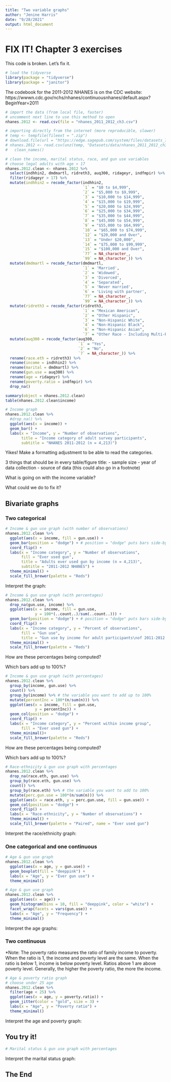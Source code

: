 ```yaml
---
title: "Two variable graphs"
author: "Jenine Harris"
date: "9/28/2021"
output: html_document
---
```


# FIX IT! Chapter 3 exercises 

This code is broken. Let's fix it.

```r
# load the tidyverse
library(package = "tidyverse")
library(package = "janitor")
```

The codebook for the 2011-2012 NHANES is on the CDC website: https://wwwn.cdc.gov/nchs/nhanes/continuousnhanes/default.aspx?BeginYear=2011

```r
# import the data (from local file, faster)
# uncomment next line to use this method to open
nhanes.2012 <- read.csv(file = "nhanes_2011_2012_ch3.csv")

# importing directly from the internet (more reproducible, slower)
# temp <- tempfile(fileext = ".zip")
# download.file(url = "https://edge.sagepub.com/system/files/datasets_7.zip", destfile = temp)
# nhanes.2012 <- read.csv(unz(temp, "Datasets/data/nhanes_2011_2012_ch3.csv")) %>% 
#   clean_names()
```

```r
# clean the income, marital status, race, and gun use variables
# choose legal adults with age > 17
nhanes.2012.clean <- nhanes.2012 %>% 
  select(indhhin2, dmdmartl, ridreth3, auq300, ridageyr, indfmpir) %>% 
  filter(ridageyr > 17) %>% 
  mutate(indhhin2 = recode_factor(indhhin2,
                                  `1` = "$0 to $4,999",
                                  `2` = "$5,000 to $9,999",
                                  `3` = "$10,000 to $14,999",
                                  `4` = "$15,000 to $19,999",
                                  `5` = "$20,000 to $24,999",
                                  `6` = "$25,000 to $34,999",
                                  `7` = "$35,000 to $44,999",
                                  `8` = "$45,000 to $54,999",
                                  `9` = "$55,000 to $64,999",
                                  `10` = "$65,000 to $74,999",
                                  `12` = "$20,000 and Over",
                                  `13` = "Under $20,000",
                                  `14` = "$75,000 to $99,999",
                                  `15` = "$100,000 and Over",
                                  `77` = NA_character_,
                                  `99` = NA_character_)) %>% 
  mutate(dmdmartl = recode_factor(dmdmartl,
                                  `1` = 'Married',
                                  `2` = 'Widowed',
                                  `3` = 'Divorced',
                                  `4` = 'Separated',
                                  `5` = 'Never married',
                                  `6` = 'Living with partner',
                                  `77` = NA_character_,
                                  `99` = NA_character_)) %>% 
  mutate(ridreth3 = recode_factor(ridreth3, 
                                  `1` = "Mexican American",
                                  `2` = "Other Hispanic", 
                                  `3` = "Non-Hispanic White",
                                  `4` = "Non-Hispanic Black",
                                  `6` = "Non-Hispanic Asian",
                                  `7` = "Other Race - Including Multi-Racial")) %>% 
  mutate(auq300 = recode_factor(auq300, 
                                `1` = "Yes",
                                `2` = "No",
                                `7` = NA_character_)) %>% 
  rename(race.eth = ridreth3) %>%  
  rename(income = indhhin2) %>%  
  rename(marital = dmdmartl) %>% 
  rename(gun.use = auq300) %>% 
  rename(age = ridageyr) %>% 
  rename(poverty.ratio = indfmpir) %>% 
  drop_na()

summary(object = nhanes.2012.clean)
table(nhanes.2012.clean$income)
```

```r
# Income graph
nhanes.2012.clean %>%
  #drop_na() %>% 
  ggplot(aes(x = income)) +
  geom_bar() +
  labs(x = "Income", y = "Number of observations",
       title = "Income category of adult survey participants", 
       subtitle = "NHANES 2011-2012 (n = 4,213)") 
```

Yikes! Make a formatting adjustment to be able to read the categories.

3 things that should be in every table/figure title:
- sample size 
- year of data collection
- source of data (this could also go in a footnote)

What is going on with the income variable?

What could we do to fix it?


## Bivariate graphs

### Two categorical

```r
# Income & gun use graph (with number of observations)
nhanes.2012.clean %>%
  ggplot(aes(x = income, fill = gun.use)) +
  geom_bar(position = "dodge") + # position = "dodge" puts bars side-by-side
  coord_flip() +
  labs(x = "Income category", y = "Number of observations",
       fill = "Ever used gun",
       title = "Adults ever used gun by income (n = 4,213)", 
       subtitle = "2011-2012 NHANES") +
  theme_minimal() +
  scale_fill_brewer(palette = "Reds")
```

Interpret the graph: 

```r
# Income & gun use graph (with percentages)
nhanes.2012.clean %>%
  drop_na(gun.use, income) %>% 
  ggplot(aes(x = income, fill = gun.use,
             y = 100*(..count..)/sum(..count..))) +
  geom_bar(position = "dodge") + # position = "dodge" puts bars side-by-side
  coord_flip() +
  labs(x = "Income category", y = "Percent of observations",
       fill = "Gun use",
       title = "Gun use by income for adult participants\nof 2011-2012 NHANES (n = 4,213)") +
  theme_minimal() +
  scale_fill_brewer(palette = "Reds")
```

How are these percentages being computed? 



Which bars add up to 100%?




```r
# Income & gun use graph (with percentages)
nhanes.2012.clean %>% 
  group_by(income, gun.use) %>% 
  count() %>% 
  group_by(income) %>% # the variable you want to add up to 100%
  mutate(percentInc = 100*(n/sum(n))) %>% 
  ggplot(aes(x = income, fill = gun.use,
             y = percentInc)) +
  geom_col(position = "dodge") +
  coord_flip() +
  labs(x = "Income category", y = "Percent within income group", 
       fill = "Ever used gun") +
  theme_minimal()+
  scale_fill_brewer(palette = "Reds")
```

How are these percentages being computed? 


Which bars add up to 100%?



```r
# Race-ethnicity & gun use graph with percentages
nhanes.2012.clean %>%
  drop_na(race.eth, gun.use) %>% 
  group_by(race.eth, gun.use) %>% 
  count() %>% 
  group_by(race.eth) %>% # the variable you want to add to 100%
  mutate(perc.gun.use = 100*(n/sum(n))) %>% 
  ggplot(aes(x = race.eth, y = perc.gun.use, fill = gun.use)) +
  geom_col(position = "dodge") +
  coord_flip() +
  labs(x = "Race-ethnicity", y = "Number of observations") +
  theme_minimal() +
  scale_fill_brewer(palette = "Paired", name = "Ever used gun")
```

Interpret the race/ethnicity graph: 

### One categorical and one continuous

```r
# Age & gun use graph
nhanes.2012.clean %>%
  ggplot(aes(x = age, y = gun.use)) +
  geom_boxplot(fill = "deeppink") +
  labs(x = "Age", y = "Ever gun use") +
  theme_minimal() 
```

```r
# Age & gun use graph 
nhanes.2012.clean %>%
  ggplot(aes(x = age)) +
  geom_histogram(bins = 10, fill = "deeppink", color = "white") +
  facet_wrap(facets = vars(gun.use)) +
  labs(x = "Age", y = "Frequency") +
  theme_minimal() 
```

Interpret the age graphs:


### Two continuous

*Note: The poverty ratio measures the ratio of family income to poverty. When the ratio is 1, the income and poverty level are the same. When the ratio is below 1, income is below poverty level. Ratios above 1 are above poverty level. Generally, the higher the poverty ratio, the more the income.

```r
# Age & poverty ratio graph 
# choose under 25 age
nhanes.2012.clean %>%
  filter(age < 25) %>% 
  ggplot(aes(x = age, y = poverty.ratio)) +
  geom_jitter(color = "gold", size = 3) +
  labs(x = "Age", y = "Poverty ratio") +
  theme_minimal() 
```

Interpret the age and poverty graph:


## You try it!

```r
# Marital status & gun use graph with percentages

```

Interpret the marital status graph: 


## The End